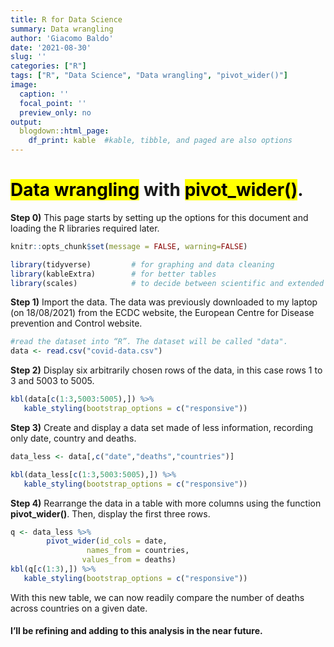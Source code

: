 ```yaml
---
title: R for Data Science
summary: Data wrangling
author: 'Giacomo Baldo'
date: '2021-08-30'
slug: ''
categories: ["R"]
tags: ["R", "Data Science", "Data wrangling", "pivot_wider()"]
image:
  caption: ''
  focal_point: ''
  preview_only: no
output:
  blogdown::html_page:
    df_print: kable  #kable, tibble, and paged are also options
---
```

# <mark>Data wrangling</mark> with <mark>pivot_wider()</mark>.

**Step 0)** This page starts by setting up the options for this document and loading the R libraries required later.
```r
knitr::opts_chunk$set(message = FALSE, warning=FALSE)
```

```r
library(tidyverse)         # for graphing and data cleaning
library(kableExtra)        # for better tables
library(scales)            # to decide between scientific and extended number notation in plots
```

**Step 1)** Import the data. The data was previously downloaded to my laptop (on 18/08/2021) from the ECDC website, the European Centre for Disease prevention and Control website.
```r
#read the dataset into “R”. The dataset will be called "data".
data <- read.csv("covid-data.csv")
```

**Step 2)** Display six arbitrarily chosen rows of the data, in this case rows 1 to 3 and 5003 to 5005.
```r
kbl(data[c(1:3,5003:5005),]) %>%
   kable_styling(bootstrap_options = c("responsive"))
```

**Step 3)** Create and display a data set made of less information, recording only date, country and deaths.
```r
data_less <- data[,c("date","deaths","countries")]

kbl(data_less[c(1:3,5003:5005),]) %>%
   kable_styling(bootstrap_options = c("responsive"))
```

**Step 4)** Rearrange the data in a table with more columns using the function **pivot_wider()**. Then, display the first three rows. 
```r
q <- data_less %>% 
        pivot_wider(id_cols = date,
                 names_from = countries,
                values_from = deaths)
kbl(q[c(1:3),]) %>%
   kable_styling(bootstrap_options = c("responsive"))
```
With this new table, we can now readily compare the number of deaths across countries on a given date. 




#### I'll be refining and adding to this analysis in the near future.
 
